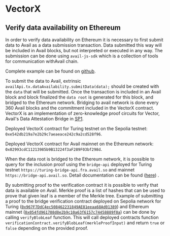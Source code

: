 
# VectorX

## Verify data availability on Ethereum

In order to verify data availability on Ethereum it is necessary
to first submit data to Avail as a data submission transaction. Data
submitted this way will be included in Avail blocks, but not
interpreted or executed in any way. The submission can be done using
`avail-js-sdk` which is a collection of tools for communication withAvail chain.

Complete example can be found on [github](https://github.com/availproject/avail/blob/example/main/avail-js/examples/node-examples/src/validium.ts).

To submit the data to Avail, extrinsic `availApi.tx.dataAvailability.submitData(data);` should be created with the `data` that will be submitted.
Once the transaction is included in an Avail block and block finalized the `data root` is generated for this block, and bridged to the
Ethereum network. Bridging to avail network is done every 360 Avail blocks and the commitment included in the VectorX contract.
VectorX is an implementation of zero-knowledge proof circuits for Vector, Avail's Data Attestation Bridge in [SP1](https://github.com/succinctlabs/sp1-vector).


Deployed VectorX contract for Turing testnet on the Sepolia testnet: `0xe542db219a7e2b29c7aeaeace242c9a2cd528f96`.

Deployed VectorX contract for Avail mainnet on the Ethereum network: `0x02993cdC11213985b9B13224f3aF289F03bf298d`.

When the data root is bridged to the Ethereum network, it is possible to query for the inclusion proof using the `bridge-api`
deployed for Turing testnet `https://turing-bridge-api.fra.avail.so` and mainnet `https://bridge-api.avail.so`.
Detail documentation can be found ([here](https://github.com/availproject/bridge-api/blob/main/README.md)) .

By submitting proof to the verification contract it is possible to verify
that data is available on Avail. Merkle proof is a list of hashes that can be used to prove
that given leaf is a member of the Merkle tree. Example of submitting a proof to the bridge verification contract
deployed on Sepolia network for Turing ([`0x967F7DdC4ec508462231849AE81eeaa68Ad01389`](https://sepolia.etherscan.io/address/0x967F7DdC4ec508462231849AE81eeaa68Ad01389))
and Ethereum mainnet ([`0x054fd961708d8e2b9c10a63f6157c74458889f0a`](https://etherscan.io/address/0x054fd961708d8e2b9c10a63f6157c74458889f0a))
can be done by calling `verifyBlobLeaf` function.
This will call deployed contracts function `verificationContract.verifyBlobLeaf(merkleProofInput)`
and return `true` or `false` depending on the provided proof.
